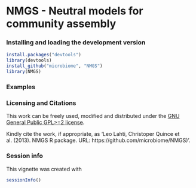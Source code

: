 <!--
%\VignetteEngine{knitr}
%\VignetteIndexEntry{An R Markdown Vignette made with knitr}
-->

NMGS - Neutral models for community assembly
===========

### Installing and loading the development version

```r
install.packages("devtools")
library(devtools)
install_github("microbiome", "NMGS")
library(NMGS)
```

### Examples



### Licensing and Citations

This work can be freely used, modified and distributed under the 
[GNU General Public GPL>=2 license](https://en.wikipedia.org/wiki/GNU_General_Public_License).

Kindly cite the work, if appropriate, as 'Leo Lahti, Christoper Quince et al. (2013). NMGS R package. URL: https://github.com/microbiome/NMGS)'. 


### Session info

This vignette was created with

```r
sessionInfo()
```




